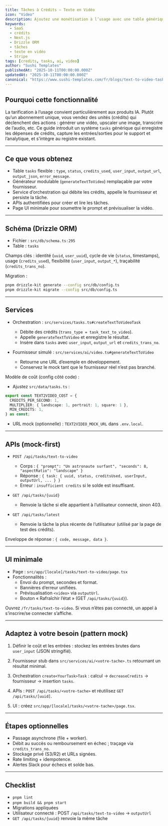 ```yaml
---
title: Tâches à Crédits — Texte en Vidéo
icon: "Video"
description: Ajoutez une monétisation à l’usage avec une table générique de tâches, un registre de crédits et un générateur texte‑vers‑vidéo modulable. Découvrez le schéma, les APIs, les constantes et une UI minimale pour expédier des fonctions IA.
keywords:
  - SaaS
  - crédits
  - Next.js
  - Drizzle ORM
  - tâches
  - texte en vidéo
  - Stripe
tags: [credits, tasks, ai, video]
author: "Sushi Templates"
publishedAt: "2025-10-11T00:00:00.000Z"
updatedAt: "2025-10-11T00:00:00.000Z"
canonical: "https://www.sushi-templates.com/fr/blogs/text-to-video-tasks"
---
```


## Pourquoi cette fonctionnalité

La tarification à l’usage convient particulièrement aux produits IA. Plutôt qu’un abonnement unique, vous vendez des unités (crédits) qui déclenchent des actions : générer une vidéo, upscaler une image, transcrire de l’audio, etc. Ce guide introduit un système `tasks` générique qui enregistre les dépenses de crédits, capture les entrées/sorties pour le support et l’analytique, et s’intègre au registre existant.

---

## Ce que vous obtenez

- Table `tasks` flexible : `type`, `status`, `credits_used`, `user_input`, `output_url`, `output_json`, `error_message`.
- Générateur modulable (`generateTextToVideo`) remplaçable par votre fournisseur.
- Service d’orchestration qui débite les crédits, appelle le fournisseur et persiste la tâche.
- APIs authentifiées pour créer et lire les tâches.
- Page UI minimale pour soumettre le prompt et prévisualiser la vidéo.

---

## Schéma (Drizzle ORM)

- Fichier : `src/db/schema.ts:295`
- Table : `tasks`

Champs clés : identité (`uuid`, `user_uuid`), cycle de vie (`status`, timestamps), usage (`credits_used`), flexibilité (`user_input`, `output_*`), traçabilité (`credits_trans_no`).

Migration :

```bash
pnpm drizzle-kit generate --config src/db/config.ts
pnpm drizzle-kit migrate --config src/db/config.ts
```

---

## Services

- Orchestration : `src/services/tasks.ts#createTextToVideoTask`
  - Débite des crédits (`trans_type = task_text_to_video`).
  - Appelle `generateTextToVideo` et enregistre le résultat.
  - Insère dans `tasks` avec `user_input`, `output_url` et `credits_trans_no`.

- Fournisseur simulé : `src/services/ai/video.ts#generateTextToVideo`
  - Retourne une URL d’exemple en développement.
  - Conservez le mock tant que le fournisseur réel n’est pas branché.

Modèle de coût (config côté code) :

- Ajustez `src/data/tasks.ts` :

```ts
export const TEXT2VIDEO_COST = {
  CREDITS_PER_SECOND: 1,
  MULTIPLIER: { landscape: 1, portrait: 1, square: 1 },
  MIN_CREDITS: 1,
} as const;
```

- URL mock (optionnelle) : `TEXT2VIDEO_MOCK_URL` dans `.env.local`.

---

## APIs (mock‑first)

- `POST /api/tasks/text-to-video`
  - Corps : `{ "prompt": "Un astronaute surfant", "seconds": 8, "aspectRatio": "landscape" }`
  - Réponse : `{ task: { uuid, status, creditsUsed, userInput, outputUrl, ... } }`
  - Erreur : `insufficient credits` si le solde est insuffisant.

- `GET /api/tasks/{uuid}`
  - Renvoie la tâche si elle appartient à l’utilisateur connecté, sinon 403.

- `GET /api/tasks/latest`
  - Renvoie la tâche la plus récente de l’utilisateur (utilisé par la page de test des crédits).

Enveloppe de réponse : `{ code, message, data }`.

---

## UI minimale

- Page : `src/app/[locale]/tasks/text-to-video/page.tsx`
- Fonctionnalités :
  - Envoi du prompt, secondes et format.
  - Bannières d’erreur unifiées.
  - Prévisualisation `<video>` via `outputUrl`.
  - Bouton « Rafraîchir l’état » (GET `/api/tasks/{uuid}`).

Ouvrez `/fr/tasks/text-to-video`. Si vous n’êtes pas connecté, un appel à s’inscrire/se connecter s’affiche.

---

## Adaptez à votre besoin (pattern mock)

1) Définir le coût et les entrées : stockez les entrées brutes dans `user_input` (JSON stringifié).

2) Fournisseur stub dans `src/services/ai/<votre-tache>.ts` retournant un résultat minimal.

3) Orchestration `create<YourTask>Task` : calcul → `decreaseCredits` → fournisseur → insertion `tasks`.

4) APIs : `POST /api/tasks/<votre-tache>` et réutilisez `GET /api/tasks/[uuid]`.

5) UI : créez `src/app/[locale]/tasks/<votre-tache>/page.tsx`.

---

## Étapes optionnelles

- Passage asynchrone (file + worker).
- Débit au succès ou remboursement en échec ; traçage via `credits_trans_no`.
- Stockage privé (S3/R2) et URLs signées.
- Rate limiting + idempotence.
- Alertes Slack pour échecs et solde bas.

---

## Checklist

- `pnpm lint`
- `pnpm build && pnpm start`
- Migrations appliquées
- Utilisateur connecté : POST `/api/tasks/text-to-video` → `outputUrl`
- `GET /api/tasks/{uuid}` renvoie la même tâche

